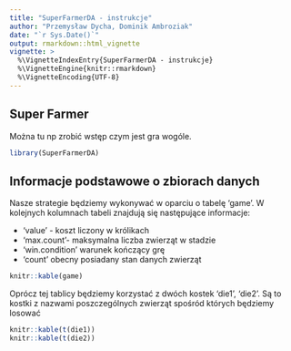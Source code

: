 ```yaml
---
title: "SuperFarmerDA - instrukcje"
author: "Przemysław Dycha, Dominik Ambroziak"
date: "`r Sys.Date()`"
output: rmarkdown::html_vignette
vignette: >
  %\VignetteIndexEntry{SuperFarmerDA - instrukcje}
  %\VignetteEngine{knitr::rmarkdown}
  %\VignetteEncoding{UTF-8}
---
```


## Super Farmer


Można tu np zrobić wstęp czym jest gra wogóle.

```r
library(SuperFarmerDA)
```



## Informacje podstawowe o zbiorach danych

Nasze strategie będziemy wykonywać w oparciu o tabelę 'game'.
W kolejnych kolumnach tabeli znajdują się następujące informacje:

- 'value' - koszt liczony w królikach
- 'max.count'- maksymalna liczba zwierząt w stadzie
- 'win.condition' warunek kończący grę
- 'count' obecny posiadany stan danych zwierząt

```r

knitr::kable(game)
```

Oprócz tej tablicy będziemy korzystać z dwóch kostek 'die1', 'die2'. Są to kostki z nazwami poszczególnych zwierząt spośród których będziemy losować

```r
knitr::kable(t(die1))
knitr::kable(t(die2))
```
